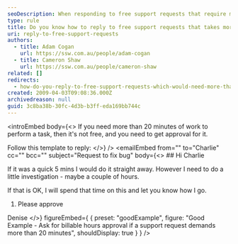 ```yaml
---
seoDescription: When responding to free support requests that require more than 20 minutes of work, it's essential to seek approval for billable hours.
type: rule
title: Do you know how to reply to free support requests that takes more than 20 minutes?
uri: reply-to-free-support-requests
authors:
  - title: Adam Cogan
    url: https://ssw.com.au/people/adam-cogan
  - title: Cameron Shaw
    url: https://ssw.com.au/people/cameron-shaw
related: []
redirects:
  - how-do-you-reply-to-free-support-requests-which-would-need-more-than-20-minutes-work
created: 2009-04-03T09:08:36.000Z
archivedreason: null
guid: 3c8ba38b-30fc-4d3b-b3ff-eda169bb744c
---
```


<introEmbed
  body={<>
If you need more than 20 minutes of work to perform a task, then it's not free, and you need to get approval for it.

Follow this template to reply:
  </>}
/>
<emailEmbed
  from=""
  to="Charlie"
  cc=""
  bcc=""
  subject="Request to fix bug"
  body={<>
    ## Hi Charlie

If it was a quick 5 mins I would do it straight away. However I need to do a little investigation - maybe a couple of hours.

If that is OK, I will spend that time on this and let you know how I go.

1. Please approve

Denise
  </>}
  figureEmbed={ {
    preset: "goodExample",
    figure: "Good Example - Ask for billable hours approval if a support request demands more than 20 minutes",
    shouldDisplay: true
  } }
/>